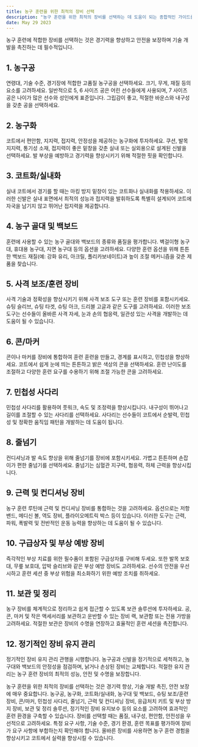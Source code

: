 ```yaml
---
title: 농구 훈련을 위한 최적의 장비 선택
description: "농구 훈련을 위한 최적의 장비를 선택하는 데 도움이 되는 종합적인 가이드를 제공합니다."
date: May 29 2023
---
```


농구 훈련에 적합한 장비를 선택하는 것은 경기력을 향상하고 안전을 보장하며 기술 개발을 촉진하는 데 필수적입니다. 

## 1. 농구공
연령대, 기술 수준, 경기장에 적합한 고품질 농구공을 선택하세요. 크기, 무게, 재질 등의 요소를 고려하세요. 일반적으로 5, 6 사이즈 공은 어린 선수들에게 사용되며, 7 사이즈 공은 나이가 많은 선수와 성인에게 표준입니다. 그립감이 좋고, 적절한 바운스와 내구성을 갖춘 공을 선택하세요.

## 2. 농구화
코트에서 편안함, 지지력, 접지력, 안정성을 제공하는 농구화에 투자하세요. 쿠션, 발목 지지력, 통기성 소재, 접지력이 좋은 밑창을 갖춘 실내 또는 실외용으로 설계된 신발을 선택하세요. 발 부상을 예방하고 경기력을 향상시키기 위해 적절한 핏을 확인합니다.

## 3. 코트화/실내화
실내 코트에서 경기를 할 때는 마킹 방지 밑창이 있는 코트화나 실내화를 착용하세요. 이러한 신발은 실내 표면에서 최적의 성능과 접지력을 발휘하도록 특별히 설계되어 코트에 자국을 남기지 않고 뛰어난 접지력을 제공합니다.

## 4. 농구 골대 및 백보드
훈련에 사용할 수 있는 농구 골대와 백보드의 종류와 품질을 평가합니다. 벽걸이형 농구대, 휴대용 농구대, 지면 농구대 등의 옵션을 고려하세요. 다양한 훈련 옵션을 위해 튼튼한 백보드 재질(예: 강화 유리, 아크릴, 폴리카보네이트)과 높이 조절 메커니즘을 갖춘 제품을 찾습니다.

## 5. 사격 보조/훈련 장비
사격 기술과 정확성을 향상시키기 위해 사격 보조 도구 또는 훈련 장비를 포함시키세요. 슈팅 슬리브, 슈팅 타겟, 슈팅 아크, 드리블 고글과 같은 도구를 고려하세요. 이러한 보조 도구는 선수들이 올바른 사격 자세, 눈과 손의 협응력, 일관성 있는 사격을 개발하는 데 도움이 될 수 있습니다.

## 6. 콘/마커
콘이나 마커를 장비에 통합하여 훈련 훈련을 만들고, 경계를 표시하고, 민첩성을 향상하세요. 코트에서 쉽게 눈에 띄는 튼튼하고 밝은 색상의 콘을 선택하세요. 훈련 난이도를 조절하고 다양한 훈련 요구를 수용하기 위해 조절 가능한 콘을 고려하세요.

## 7. 민첩성 사다리
민첩성 사다리를 활용하여 풋워크, 속도 및 조정력을 향상시킵니다. 내구성이 뛰어나고 길이를 조절할 수 있는 사다리를 선택하세요. 사다리는 선수들이 코트에서 순발력, 민첩성 및 정확한 움직임 패턴을 개발하는 데 도움이 됩니다.

## 8. 줄넘기
컨디셔닝과 발 속도 향상을 위해 줄넘기를 장비에 포함시키세요. 가볍고 튼튼하며 손잡이가 편한 줄넘기를 선택하세요. 줄넘기는 심혈관 지구력, 협응력, 하체 근력을 향상시킵니다.

## 9. 근력 및 컨디셔닝 장비
농구 훈련 루틴에 근력 및 컨디셔닝 장비를 통합하는 것을 고려하세요. 옵션으로는 저항 밴드, 메디신 볼, 역도 장비, 플라이오메트릭 박스 등이 있습니다. 이러한 도구는 근력, 파워, 폭발력 및 전반적인 운동 능력을 향상하는 데 도움이 될 수 있습니다.

## 10. 구급상자 및 부상 예방 장비
즉각적인 부상 치료를 위한 필수품이 포함된 구급상자를 구비해 두세요. 또한 발목 보호대, 무릎 보호대, 압박 슬리브와 같은 부상 예방 장비도 고려하세요. 선수의 안전을 우선시하고 훈련 세션 중 부상 위험을 최소화하기 위한 예방 조치를 취하세요.

## 11. 보관 및 정리
농구 장비를 체계적으로 정리하고 쉽게 접근할 수 있도록 보관 솔루션에 투자하세요. 공, 콘, 마커 및 작은 액세서리를 보관하고 운반할 수 있는 장비 랙, 보관함 또는 전용 가방을 고려하세요. 적절한 보관은 장비의 수명을 연장하고 효율적인 훈련 세션을 촉진합니다.

## 12. 정기적인 장비 유지 관리
정기적인 장비 유지 관리 관행을 시행합니다. 농구공과 신발을 정기적으로 세척하고, 농구대와 백보드의 안정성을 점검하며, 낡거나 손상된 장비는 교체합니다. 적절한 유지 관리는 농구 훈련 장비의 최적의 성능, 안전 및 수명을 보장합니다.

농구 훈련을 위한 최적의 장비를 선택하는 것은 경기력 향상, 기술 개발 촉진, 안전 보장에 매우 중요합니다. 농구공, 농구화, 코트화/실내화, 농구대 및 백보드, 슈팅 보조/훈련 장비, 콘/마커, 민첩성 사다리, 줄넘기, 근력 및 컨디셔닝 장비, 응급처치 키트 및 부상 방지 장비, 보관 및 정리 솔루션, 정기적인 장비 유지보수 등의 요소를 고려하여 효과적인 훈련 환경을 구축할 수 있습니다. 장비를 선택할 때는 품질, 내구성, 편안함, 안전성을 우선적으로 고려하세요. 특정 요구 사항, 기술 수준, 경기 환경, 훈련 목표를 평가하여 장비가 요구 사항에 부합하는지 확인해야 합니다. 올바른 장비를 사용하면 농구 훈련 경험을 향상시키고 코트에서 실력을 향상시킬 수 있습니다. 
